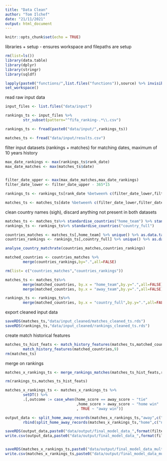 ```yaml
---
title: "Data Clean"
author: "Tom Ilchef"
date: "21/11/2021"
output: html_document
---
```


```r
knitr::opts_chunk$set(echo = TRUE)
```

libraries + setup
- ensures workspace and filepaths are setup
```r
rm(list=ls())
library(data.table)
library(dplyr)
library(stringr)
library(sqldf)

lapply(paste0("functions/",list.files("functions")),source) %>% invisible()
set_workspace()
```

read raw input data
```r
input_files <- list.files("data/input") 

rankings_ts <- input_files %>% 
        str_subset(pattern="^fifa_ranking-.*\\.csv")

rankings_ts <- fread(paste0("data/input/",rankings_ts))

matches_ts <- fread("data/input/results.csv")
```

filter input datasets (rankings + matches) for matching dates, maximum of 10 years history
```r
max_date_rankings <- max(rankings_ts$rank_date)
max_date_matches <- max(matches_ts$date)
        

filter_date_upper <- max(max_date_matches,max_date_rankings)
filter_date_lower <- filter_date_upper - 365*15

rankings_ts <- rankings_ts[rank_date %between% c(filter_date_lower,filter_date_upper)]

matches_ts <- matches_ts[date %between% c(filter_date_lower,filter_date_upper)]
```


clean country names (sigh), discard anything not present in both datasets
```r
matches_ts <- matches_ts%>% standardise_countries("home_team") %>% standardise_countries("away_team")
rankings_ts <- rankings_ts%>% standardise_countries("country_full")

countries_matches <- matches_ts[,home_team] %>% unique() %>% as.data.table() 
countries_rankings <- rankings_ts[,country_full] %>% unique() %>% as.data.table() 

analyse_country_matchrate(countries_matches,countries_rankings)

matched_countries <- countries_matches %>% 
        merge(countries_rankings,by=".",all=FALSE) 

rm(list= c("countries_matches","countries_rankings"))

matches_ts <- matches_ts%>% 
        merge(matched_countries, by.x = "home_team",by.y=".",all=FALSE)%>% 
        merge(matched_countries, by.x = "away_team",by.y=".",all=FALSE)

rankings_ts <- rankings_ts%>% 
        merge(matched_countries, by.x = "country_full",by.y=".",all=FALSE)

```

export cleaned input data
```r
saveRDS(matches_ts,"data/input_cleaned/matches_cleaned_ts.rds")
saveRDS(rankings_ts,"data/input_cleaned/rankings_cleaned_ts.rds")
```

create match historical features
```r
matches_ts_hist_feats <- match_history_features(matches_ts,matched_countries,5) %>%
        match_history_features(matched_countries,9)
rm(matches_ts)
```

merge on rankings
```r
matches_x_rankings_ts <- merge_rankings_matches(matches_ts_hist_feats,rankings_ts)

rm(rankings_ts,matches_ts_hist_feats)

matches_x_rankings_ts <- matches_x_rankings_ts %>% 
        setDT() %>%
        .[,outcome := case_when(home_score == away_score ~ "tie"
                                ,home_score > away_score ~ "home win"
                                , TRUE ~ "away win")]

```


```r
output_data <- split_home_away_records(matches_x_rankings_ts,"away",c("neutral","tournament","date")) %>% 
        rbind(split_home_away_records(matches_x_rankings_ts,"home",c("neutral","tournament","date")))

saveRDS(output_data,paste0("data/output/final_model_data_",format(filter_date_upper,"_%d%b%y"),".rds"))
write.csv(output_data,paste0("data/output/final_model_data_",format(filter_date_upper,"_%d%b%y"),".csv"))


saveRDS(matches_x_rankings_ts,paste0("data/output/final_model_data_multiclass_",format(filter_date_upper,"_%d%b%y"),".rds"))
write.csv(matches_x_rankings_ts,paste0("data/output/final_model_data_multiclass_",format(filter_date_upper,"_%d%b%y"),".csv"))
```

